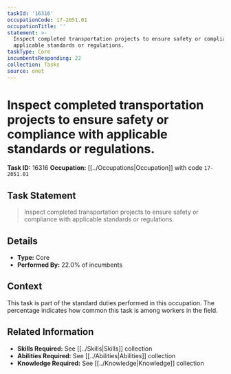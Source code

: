 ```yaml
---
taskId: '16316'
occupationCode: 17-2051.01
occupationTitle: ''
statement: >-
  Inspect completed transportation projects to ensure safety or compliance with
  applicable standards or regulations.
taskType: Core
incumbentsResponding: 22
collection: Tasks
source: onet
---
```

# Inspect completed transportation projects to ensure safety or compliance with applicable standards or regulations.

**Task ID:** 16316
**Occupation:** [[../Occupations|Occupation]] with code `17-2051.01`

## Task Statement

> Inspect completed transportation projects to ensure safety or compliance with applicable standards or regulations.

## Details

- **Type:** Core
- **Performed By:** 22.0% of incumbents

## Context

This task is part of the standard duties performed in this occupation. The percentage indicates how common this task is among workers in the field.

## Related Information

- **Skills Required:** See [[../Skills|Skills]] collection
- **Abilities Required:** See [[../Abilities|Abilities]] collection
- **Knowledge Required:** See [[../Knowledge|Knowledge]] collection
